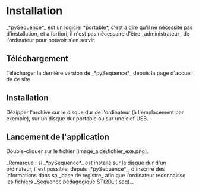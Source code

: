 = Installation =

_*pySequence*_ est un logiciel *portable*, c'est à dire qu'il ne nécessite pas d'installation, et a fortiori, il n'est pas nécessaire d'être _administrateur_ de l'ordinateur pour pouvoir s'en servir.


== Téléchargement ==

Télécharger la dernière version de _*pySequence*_ depuis la page d'accueil de ce site.

== Installation ==
Dézipper l'archive sur le disque dur de l'ordinateur (à l'emplacement {{{C:}}} par exemple), sur un disque dur portable ou sur une clef USB.

== Lancement de l'application ==
Double-cliquer sur le fichier [image_aide\fichier_exe.png].

_Remarque : si _*pySequence*_ est installé sur le disque dur d'un ordinateur, il est possible, depuis _*pySequence*_, d'inscrire des informations dans sa _base de registre_ afin que l'ordinateur reconnaisse les fichiers _Séquence pédagogique STI2D_ (.seq)._